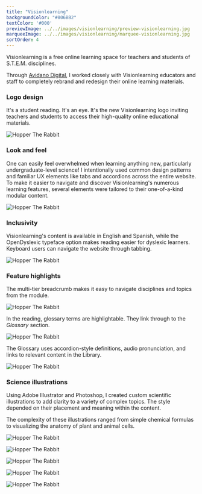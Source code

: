```yaml
---
title: "Visionlearning"
backgroundColor: "#806BB2"
textColor: '#000'
previewImage: ../../images/visionlearning/preview-visionlearning.jpg
marqueeImage: ../../images/visionlearning/marquee-visionlearning.jpg
sortOrder: 4
---
```


<IntroBlock>

Visionlearning is a free online learning space for teachers and students of S.T.E.M. disciplines.

</IntroBlock>

<TextBlock>

Through [Avidano Digital](/portfolio/avidano-digital), I worked closely with Visionlearning educators and staff to completely rebrand and redesign their online learning materials.

</TextBlock>

<TextBlock>

### Logo design

It's a student reading. It's an eye. It's the new Visionlearning logo inviting teachers and students to access their high-quality online educational materials.

</TextBlock>

<FigureSingleBlock caption="The new Visionlearning logo">

![Hopper The Rabbit](../../images/logo-collection/visionlearning.jpg)
    
</FigureSingleBlock>

<TextBlock>

### Look and feel

One can easily feel overwhelmed when learning anything new, particularly undergraduate-level science! I intentionally used common design patterns and familiar UX elements like tabs and accordions across the entire website. To make it easier to navigate and discover Visionlearning's numerous learning features, several elements were tailored to their one-of-a-kind modular content.

</TextBlock>

<FigureSingleBlock lightbox={true}>

![Hopper The Rabbit](../../images/visionlearning/grid-desktop-visionlearning.jpg)
    
</FigureSingleBlock>

<TextBlock>

### Inclusivity

Visionlearning's content is available in English and Spanish, while the OpenDyslexic typeface option makes reading easier for dyslexic learners. Keyboard users can navigate the website through tabbing.

</TextBlock>

<FigureSingleBlock>

![Hopper The Rabbit](../../images/visionlearning/grid-mobile-visionlearning.jpg)
    
</FigureSingleBlock>

<TextBlock>

### Feature highlights

The multi-tier breadcrumb makes it easy to navigate disciplines and topics from the module.

</TextBlock>

<FigureSingleBlock>

![Hopper The Rabbit](../../images/visionlearning/project-tour-visionlearning-module-breadcrumb.jpg)
    
</FigureSingleBlock>

<TextBlock>

In the reading, glossary terms are highlightable. They link through to the *Glossary* section.

</TextBlock>

<FigureSingleBlock>

![Hopper The Rabbit](../../images/visionlearning/project-tour-visionlearning-glossary-terms.jpg)
    
</FigureSingleBlock>

<TextBlock>

The Glossary uses accordion-style definitions, audio pronunciation, and links to relevant content in the Library.

</TextBlock>

<FigureSingleBlock>

![Hopper The Rabbit](../../images/visionlearning/project-tour-visionlearning-glossary-definition.jpg)
    
</FigureSingleBlock>

<TextBlock>

### Science illustrations

Using Adobe Illustrator and Photoshop, I created custom scientific illustrations to add clarity to a variety of complex topics. The style depended on their placement and meaning within the content.

The complexity of these illustrations ranged from simple chemical formulas to visualizing the anatomy of plant and animal cells.

</TextBlock>

<FigureSingleBlock caption="Illustrations created for 'Discovery and Structure of Cells'">

![Hopper The Rabbit](../../images/visionlearning/visionlearning-illustrations-cells.jpg)
    
</FigureSingleBlock>

<FigureSingleBlock caption="Illustrations of scientific experiments were created using a cohesive style">

![Hopper The Rabbit](../../images/visionlearning/visionlearning-illustrations-experiments.jpg)
    
</FigureSingleBlock>

<FigureSingleBlock caption="RNA and DNA structural composition">

![Hopper The Rabbit](../../images/visionlearning/visionlearning-illustrations-rna-dna.jpg)
    
</FigureSingleBlock>

<FigureSingleBlock caption="Four levels of protein structure">

![Hopper The Rabbit](../../images/visionlearning/visionlearning-illustrations-protein-structure.jpg)
    
</FigureSingleBlock>

<FigureSingleBlock caption="The periodic table of elements">

![Hopper The Rabbit](../../images/visionlearning/visionlearning-illustrations-periodic-table.jpg)
    
</FigureSingleBlock>

<LiveProjectLink linkURL="https://visionlearning.com" />
